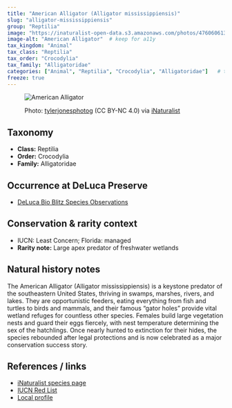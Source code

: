 ```yaml
---
title: "American Alligator (Alligator mississippiensis)"
slug: "alligator-mississippiensis"
group: "Reptilia"
image: "https://inaturalist-open-data.s3.amazonaws.com/photos/476060613/large.jpg"        # keep for thumbnails
image-alt: "American Alligator"  # keep for a11y
tax_kingdom: "Animal"
tax_class: "Reptilia"
tax_order: "Crocodylia"
tax_family: "Alligatoridae"
categories: ["Animal", "Reptilia", "Crocodylia", "Alligatoridae"]   # these drive the chips + filtering
freeze: true
---
```


<figure class="species-figure">

<img src="https://inaturalist-open-data.s3.amazonaws.com/photos/476060613/large.jpg" alt="American Alligator" class="species-photo"/>

<figcaption class="photo-credit">

Photo: <a href="https://www.inaturalist.org/people/tylerjonesphotog">tylerjonesphotog</a> (CC BY-NC 4.0) via <a href="https://www.inaturalist.org/observations/265073124">iNaturalist</a>

</figcaption>

</figure>

## Taxonomy

-   **Class:** Reptilia
-   **Order:** Crocodylia
-   **Family:** Alligatoridae

## Occurrence at DeLuca Preserve

-   [DeLuca Bio Blitz Species Observations](https://www.inaturalist.org/observations?project_id=191727&taxon_id=26159&place_id=any&verifiable=any)

## Conservation & rarity context

-   IUCN: Least Concern; Florida: managed
-   **Rarity note:** Large apex predator of freshwater wetlands

## Natural history notes

The American Alligator (Alligator mississippiensis) is a keystone predator of the southeastern United States, thriving in swamps, marshes, rivers, and lakes. They are opportunistic feeders, eating everything from fish and turtles to birds and mammals, and their famous “gator holes” provide vital wetland refuges for countless other species. Females build large vegetation nests and guard their eggs fiercely, with nest temperature determining the sex of the hatchlings. Once nearly hunted to extinction for their hides, the species rebounded after legal protections and is now celebrated as a major conservation success story.

## References / links

-   [iNaturalist species page](https://www.inaturalist.org/taxa/26159-Alligator-mississippiensis)
-   [IUCN Red List](https://www.iucnredlist.org/species/46583/3009637)
-   [Local profile](https://myfwc.com/wildlifehabitats/profiles/reptiles/alligator/)
